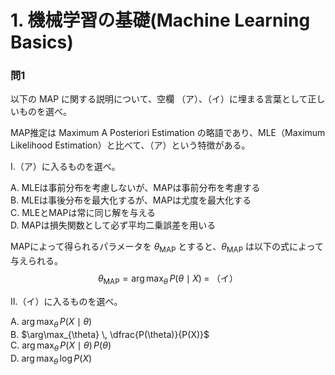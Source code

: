 # 1. 機械学習の基礎(Machine Learning Basics)

### 問1

以下の MAP に関する説明について、空欄 （ア）、（イ）に埋まる言葉として正しいものを選べ。
  
MAP推定は Maximum A Posteriori Estimation の略語であり、MLE（Maximum Likelihood Estimation）と比べて、（ア）という特徴がある。

I.（ア）に入るものを選べ。

A. MLEは事前分布を考慮しないが、MAPは事前分布を考慮する  
B. MLEは事後分布を最大化するが、MAPは尤度を最大化する  
C. MLEとMAPは常に同じ解を与える  
D. MAPは損失関数として必ず平均二乗誤差を用いる  


MAPによって得られるパラメータを $\theta_{\mathrm{MAP}}$ とすると、$\theta_{\mathrm{MAP}}$ は以下の式によって与えられる。
$$
\theta_{\mathrm{MAP}} = \arg\max_{\theta}\, P(\theta \mid X) \;=\; \text{（イ）}
$$


II.（イ）に入るものを選べ。

A. $\arg\max_{\theta}\, P(X \mid \theta)$  
B. $\arg\max_{\theta} \, \dfrac{P(\theta)}{P(X)}$  
C. $\arg\max_{\theta} \, P(X \mid \theta)\, P(\theta)$  
D. $\arg\max_{\theta} \, \log P(X)$  

